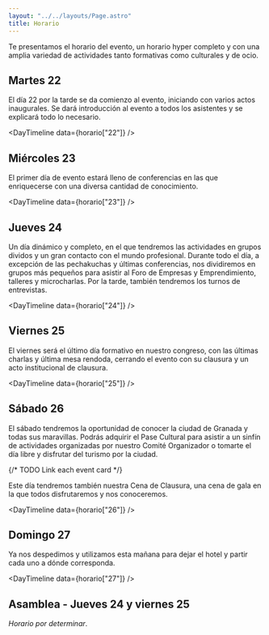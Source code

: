 ```yaml
---
layout: "../../layouts/Page.astro"
title: Horario
---
```


Te presentamos el horario del evento, un horario hyper completo y con una amplia
variedad de actividades tanto formativas como culturales y de ocio.


<Alert text="El horario puede cambiar en cualquier momento. El horario indicado es el provisional y previsiblemente definitivo." />


## Martes 22

El día 22 por la tarde se da comienzo al evento, iniciando con varios actos
inaugurales. Se dará introducción al evento a todos los asistentes y se
explicará todo lo necesario.

<DayTimeline data={horario["22"]} />

## Miércoles 23

El primer día de evento estará lleno de conferencias en las que enriquecerse con
una diversa cantidad de conocimiento.

<DayTimeline data={horario["23"]} />

## Jueves 24

Un día dinámico y completo, en el que tendremos las actividades en grupos
dividos y un gran contacto con el mundo profesional. Durante todo el día, a
excepción de las pechakuchas y últimas conferencias, nos dividiremos en grupos
más pequeños para asistir al Foro de Empresas y Emprendimiento, talleres y
microcharlas. Por la tarde, también tendremos los turnos de entrevistas.

<DayTimeline data={horario["24"]} />

## Viernes 25

El viernes será el último día formativo en nuestro congreso, con las últimas
charlas y última mesa rendoda, cerrando el evento con su clausura y un acto
institucional de clausura.

<DayTimeline data={horario["25"]} />

## Sábado 26

El sábado tendremos la oportunidad de conocer la ciudad de Granada y todas sus
maravillas. Podrás adquirir el Pase Cultural para asistir a un sinfín de
actividades organizadas por nuestro Comité Organizador o tomarte el día libre y
disfrutar del turismo por la ciudad.

{/* TODO Link each event card */}

Este día tendremos también nuestra Cena de Clausura, una cena de gala en la que
todos disfrutaremos y nos conoceremos.

<DayTimeline data={horario["26"]} />

## Domingo 27

Ya nos despedimos y utilizamos esta mañana para dejar el hotel y partir cada uno
a dónde corresponda.

<DayTimeline data={horario["27"]} />

## Asamblea - Jueves 24 y viernes 25

_Horario por determinar_.
